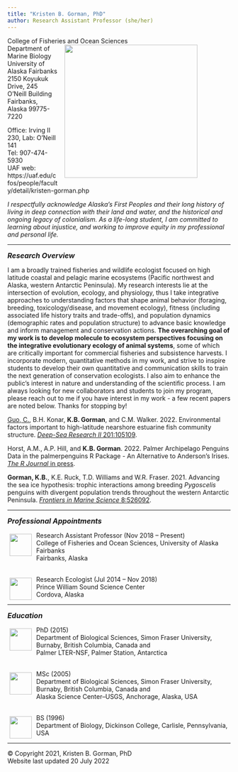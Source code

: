 ```yaml
---
title: "Kristen B. Gorman, PhD"
author: Research Assistant Professor (she/her)
---
```


<p>College of Fisheries and Ocean Sciences<img style="float: right; margin: 0px 75px 15px 15px;" src="/Users/KBGorman/Documents/2021 KGorman website/gormankb.github.io/index_files/figure-html/KGorman_2019.jpg" width="300" />
<br>Department of Marine Biology
<br>University of Alaska Fairbanks
<br>2150 Koyukuk Drive, 245 O’Neill Building
<br>Fairbanks, Alaska 99775-7220

<P>Office: Irving II 230, Lab: O'Neill 141
<br>Tel: 907-474-5930
<br>UAF web: https://uaf.edu/cfos/people/faculty/detail/kristen-gorman.php

<P>*I respectfully acknowledge Alaska's First Peoples and their long history of*
<br>*living in deep connection with their land and water, and the historical and*
<br>*ongoing legacy of colonialism. As a life-long student, I am committed to*
<br>*learning about injustice, and working to improve equity in my professional*
<br>*and personal life.*

<HR>
<font size="3"><b><i>Research Overview</b></i></font>
<p>I am a broadly trained fisheries and wildlife ecologist focused on high latitude coastal and pelagic marine ecosystems (Pacific northwest and Alaska, western Antarctic Peninsula). My research interests lie at the intersection of evolution, ecology, and physiology, thus I take integrative approaches to understanding factors that shape animal behavior (foraging, breeding, toxicology/disease, and movement ecology), fitness (including associated life history traits and trade-offs), and population dynamics (demographic rates and population structure) to advance basic knowledge and inform management and conservation actions. **The overarching goal of my work is to develop molecule to ecosystem perspectives focusing on the integrative evolutionary ecology of animal systems**, some of which are critically important for commercial fisheries and subsistence harvests. I incorporate modern, quantitative methods in my work, and strive to inspire students to develop their own quantitative and communication skills to train the next generation of conservation ecologists. I also aim to enhance the public's interest in nature and understanding of the scientific process. I am always looking for new collaborators and students to join my program, please reach out to me if you have interest in my work - a few recent papers are noted below. Thanks for stopping by!

<p><u>Guo, C.</u>, B.H. Konar, **K.B. Gorman**, and C.M. Walker. 2022. Environmental factors important to high-latitude nearshore estuarine fish community structure. <a href="https://doi.org/10.1016/j.dsr2.2022.105109">*Deep-Sea Research II* 201:105109</a>.

<p>Horst, A.M., A.P. Hill, and **K.B. Gorman**. 2022. Palmer Archipelago Penguins Data in the palmerpenguins R Package - An Alternative to Anderson’s Irises. <a href="https://github.com/allisonhorst/penguins_paper_distill/blob/main/rjarticle/RJwrapper.pdf">*The R Journal* in press</a>.

<p>**Gorman, K.B.**, K.E. Ruck, T.D. Williams and W.R. Fraser. 2021. Advancing the sea ice hypothesis: trophic interactions among breeding *Pygoscelis* penguins with divergent population trends throughout the western Antarctic Peninsula. <a href="https://doi.org/10.3389/fmars.2021.526092">*Frontiers in Marine Science* 8:526092</a>.

<HR>
<font size="3"><b><i>Professional Appointments</b></i></font>
<p>Research Assistant Professor (Nov 2018 – Present)<img style="float: left; margin: 5px 10px 5px 5px;" src="/Users/KBGorman/Documents/2021 KGorman website/gormankb.github.io/index_files/figure-html/CFOS-iceberg-ship-fish-COLOR.png" width="50" />
<br>College of Fisheries and Ocean Sciences, University of Alaska Fairbanks
<br>Fairbanks, Alaska

<br>Research Ecologist (Jul 2014 – Nov 2018)<img style="float: left; margin: 5px 10px 5px 5px;" src="/Users/KBGorman/Documents/2021 KGorman website/gormankb.github.io/index_files/figure-html/PWSSC.png" width="50" />
<br>Prince William Sound Science Center
<br>Cordova, Alaska

<HR>
<font size="3"><b><i>Education</b></i></font>
<p>PhD (2015)<img style="float: left; margin: 5px 10px 5px 5px;" src="/Users/KBGorman/Documents/2021 KGorman website/gormankb.github.io/index_files/figure-html/SFU-3.png" width="50" />
<br>Department of Biological Sciences, Simon Fraser University, Burnaby, British Columbia, Canada and
<br>Palmer LTER-NSF, Palmer Station, Antarctica

<br>MSc (2005)<img style="float: left; margin: 5px 10px 5px 5px;" src="/Users/KBGorman/Documents/2021 KGorman website/gormankb.github.io/index_files/figure-html/SFU-3.png" width="50" />
<br>Department of Biological Sciences, Simon Fraser University, Burnaby, British Columbia, Canada and
<br>Alaska Science Center–USGS, Anchorage, Alaska, USA

<br>BS (1996)<img style="float: left; margin: 5px 10px 5px 5px;" src="/Users/KBGorman/Documents/2021 KGorman website/gormankb.github.io/index_files/figure-html/Dickinson.png" width="50" />
<br>Department of Biology, Dickinson College, Carlisle, Pennsylvania, USA

<HR>
<p>© Copyright 2021, Kristen B. Gorman, PhD
<br> Website last updated 20 July 2022